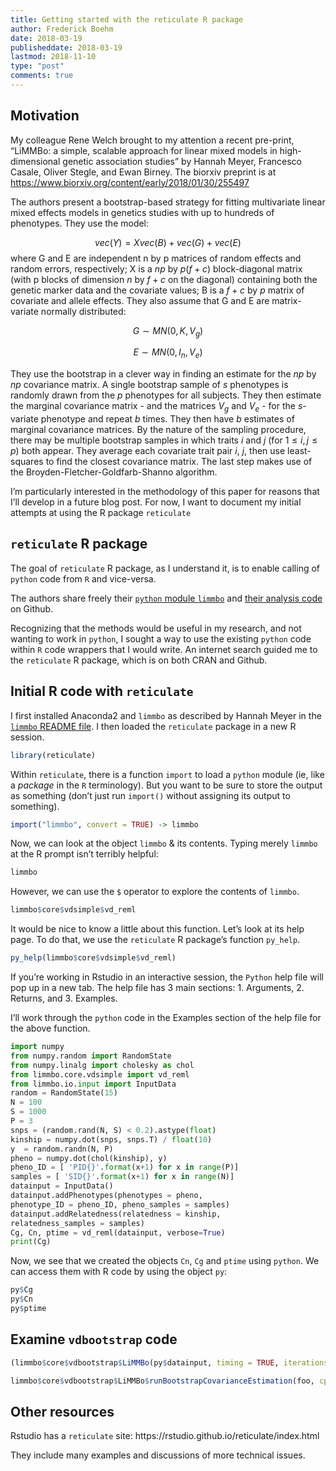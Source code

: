 ```yaml
---
title: Getting started with the reticulate R package
author: Frederick Boehm
date: 2018-03-19
publisheddate: 2018-03-19
lastmod: 2018-11-10
type: "post"
comments: true
---
```


## Motivation 

My colleague Rene Welch brought to my attention a recent pre-print, "LiMMBo: a simple, scalable approach for linear mixed models in high-dimensional genetic association studies" by Hannah Meyer, Francesco Casale, Oliver Stegle, and Ewan Birney. The biorxiv preprint is at [https://www.biorxiv.org/content/early/2018/01/30/255497](https://www.biorxiv.org/content/early/2018/01/30/255497)

The authors present a bootstrap-based strategy for fitting multivariate linear mixed effects models in genetics studies with up to hundreds of phenotypes. They use the model:

$$vec(Y) = Xvec(B) + vec(G) + vec(E)$$ where G and E are independent n by p matrices of random effects and random errors, respectively; X is a $np$ by $p(f + c)$ block-diagonal matrix (with p blocks of dimension $n$ by $f + c$ on the diagonal) containing both the genetic marker data and the covariate values; B is a $f + c$ by $p$ matrix of covariate and allele effects. They also assume that G and E are matrix-variate normally distributed:

$$G \sim MN(0, K, V_g)$$ 

$$E \sim MN(0, I_n, V_e)$$

They use the bootstrap in a clever way in finding an estimate for the $np$ by $np$ covariance matrix. A single bootstrap sample of $s$ phenotypes is randomly drawn from the $p$ phenotypes for all subjects. They then estimate the marginal covariance matrix - and the matrices $V_g$ and $V_e$ - for the $s$-variate phenotype and repeat $b$ times. They then have $b$ estimates of marginal covariance matrices. By the nature of the sampling procedure, there may be multiple bootstrap samples in which traits $i$ and $j$ (for $1 \le i, j \le p$) both appear. They average each covariate trait pair $i$, $j$, then use least-squares to find the closest covariance matrix. The last step makes use of the Broyden-Fletcher-Goldfarb-Shanno algorithm. 

I'm particularly interested in the methodology of this paper for reasons that I'll develop in a future blog post. For now, I want to document my initial attempts at using the R package `reticulate` 

## `reticulate` R package

The goal of `reticulate` R package, as I understand it, is to enable calling of `python` code from `R` and vice-versa.

The authors share freely their [`python` module `limmbo`](https://github.com/HannahVMeyer/limmbo) and [their analysis code](https://github.com/HannahVMeyer/LiMMBoAnalysis) on Github.

Recognizing that the methods would be useful in my research, and not wanting to work in `python`, I sought a way to use the existing `python` code within `R` code wrappers that I would write. An internet search guided me to the `reticulate` R package, which is on both CRAN and Github. 

## Initial R code with `reticulate`

I first installed Anaconda2 and `limmbo` as described by Hannah Meyer in the [`limmbo` README file](https://github.com/HannahVMeyer/limmbo/blob/77a148e0acde3bc26a6f6c17f52105054851d451/README.md). I then loaded the `reticulate` package in a new R session.

```r
library(reticulate)
```

Within `reticulate`, there is a function `import` to load a `python` module (ie, like a *package* in the `R` terminology). But you want to be sure to store the output as something (don't just run `import()` without assigning its output to something).

```r
import("limmbo", convert = TRUE) -> limmbo
```

Now, we can look at the object `limmbo` & its contents. Typing merely `limmbo` at the R prompt isn't terribly helpful:

```r
limmbo
```


However, we can use the `$` operator to explore the contents of `limmbo`. 

```r
limmbo$core$vdsimple$vd_reml
```
It would be nice to know a little about this function. Let's look at its help page. To do that, we use the `reticulate` R package's function `py_help`.

```r
py_help(limmbo$core$vdsimple$vd_reml)
```

If you're working in Rstudio in an interactive session, the `Python` help file will pop up in a new tab. The help file has 3 main sections: 1. Arguments, 2. Returns, and 3. Examples.

I'll work through the `python` code in the Examples section of the help file for the above function.

```python
import numpy
from numpy.random import RandomState
from numpy.linalg import cholesky as chol
from limmbo.core.vdsimple import vd_reml
from limmbo.io.input import InputData
random = RandomState(15)
N = 100
S = 1000
P = 3
snps = (random.rand(N, S) < 0.2).astype(float)
kinship = numpy.dot(snps, snps.T) / float(10)
y  = random.randn(N, P)
pheno = numpy.dot(chol(kinship), y)
pheno_ID = [ 'PID{}'.format(x+1) for x in range(P)]
samples = [ 'SID{}'.format(x+1) for x in range(N)]
datainput = InputData()
datainput.addPhenotypes(phenotypes = pheno,
phenotype_ID = pheno_ID, pheno_samples = samples)
datainput.addRelatedness(relatedness = kinship,
relatedness_samples = samples)
Cg, Cn, ptime = vd_reml(datainput, verbose=True)
print(Cg)
```

Now, we see that we created the objects `Cn`, `Cg` and `ptime` using `python`. We can access them with R code by using the object `py`:

```r
py$Cg
py$Cn
py$ptime
```

## Examine `vdbootstrap` code

```r
(limmbo$core$vdbootstrap$LiMMBo(py$datainput, timing = TRUE, iterations = 100, S = 2) -> foo)
```

```r
limmbo$core$vdbootstrap$LiMMBo$runBootstrapCovarianceEstimation(foo, cpus = 1, seed = 12345, minCooccurrence = 10)
```




## Other resources

Rstudio has a `reticulate` site: https://rstudio.github.io/reticulate/index.html

They include many examples and discussions of more technical issues.




